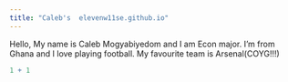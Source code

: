```yaml
---
title: "Caleb's  elevenw11se.github.io"
---
```

Hello,
My name is Caleb Mogyabiyedom and I am Econ major. I'm from Ghana and I love playing football. My favourite team is Arsenal(COYG!!!)



```r
1 + 1
```
